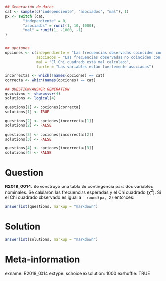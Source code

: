 ```r
## Generación de datos
cat <- sample(c("independiente", "asociados", "mal"), 1)
px <- switch (cat,
        "independiente" = 0,
        "asociados" = runif(1, 10, 1000),
        "mal" = runif(1, -1000, -1)
)
    

## Opciones
opciones <- c(independiente = "Las frecuencias observadas coinciden con las esperadas",
              asociados = "Las frecuencias observadas no coinciden con las esperadas, sin embargo no podemos saber el grado de asosiación con esa información",
              mal = "El Chi cuadrado está mal calculado",
              fuerte = "Las variables están fuertemente asociadas")

incorrectas <- which(!names(opciones) == cat)
correcta <- which(names(opciones) == cat)

## QUESTION/ANSWER GENERATION
questions <- character(4)
solutions <- logical(4)

questions[1] <- opciones[correcta]
solutions[1] <- TRUE

questions[2] <- opciones[incorrectas[1]]
solutions[2] <- FALSE
    
questions[3] <- opciones[incorrectas[2]]
solutions[3] <- FALSE

questions[4] <- opciones[incorrectas[3]]
solutions[4] <- FALSE
```

Question
========
**R2018_0014**. Se construyó una tabla de contingencia para dos variables nominales. Se calularon las frecuencias esperadas y el Chi cuadrado ($\chi^2$). Si el Chi cuadrado observado es igual a `r round(px, 2)` entonces:


```r
answerlist(questions, markup = "markdown")
```
  
Solution
========

```r
answerlist(solutions, markup = "markdown")
```

Meta-information
================
exname: R2018_0014
extype: schoice
exsolution: 1000
exshuffle: TRUE